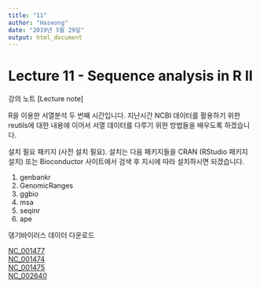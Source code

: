 ```yaml
---
title: "11"
author: "Haseong"
date: "2019년 5월 29일"
output: html_document
---
```


# Lecture 11 - Sequence analysis in R II

강의 노트 
[Lecture note]

R을 이용한 서열분석 두 번째 시간입니다. 지난시간 NCBI 데이터를 활용하기 위한 reutils에 대한 내용에 이어서 서열 데이터를 다루기 위한 방법들을 배우도록 하겠습니다. 

설치 필요 패키지 (사전 설치 필요). 설치는 다음 패키지들을 CRAN (RStudio 패키지 설치) 또는 Bioconductor 사이트에서 검색 후 지시에 따라 설치하시면 되겠습니다.  
  
1. genbankr  
2. GenomicRanges  
3. ggbio  
4. msa  
5. seqinr  
6. ape  

뎅기바이러스 데이터 다운로드  

[NC_001477](https://github.com/greendaygh/2019-R-programming/blob/master/NC_001477.gb)  
[NC_001474](https://github.com/greendaygh/2019-R-programming/blob/master/NC_001474.gb)  
[NC_001475](https://github.com/greendaygh/2019-R-programming/blob/master/NC_001475.gb)  
[NC_002640](https://github.com/greendaygh/2019-R-programming/blob/master/NC_002640.gb)  



